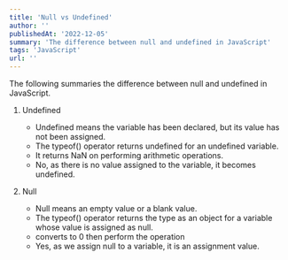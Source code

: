 ```yaml
---
title: 'Null vs Undefined'
author: ''
publishedAt: '2022-12-05'
summary: 'The difference between null and undefined in JavaScript'
tags: 'JavaScript'
url: ''
---
```


The following summaries the difference between null and undefined in JavaScript.

1. Undefined

   - Undefined means the variable has been declared, but its value has not been assigned.
   - The typeof() operator returns undefined for an undefined variable.
   - It returns NaN on performing arithmetic operations.
   - No, as there is no value assigned to the variable, it becomes undefined.

2. Null

   - Null means an empty value or a blank value.
   - The typeof() operator returns the type as an object for a variable whose value is assigned as null.
   - converts to 0 then perform the operation
   - Yes, as we assign null to a variable, it is an assignment value.
